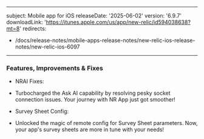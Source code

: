 
---
subject: Mobile app for iOS
releaseDate: '2025-06-02'
version: '6.9.7'
downloadLink: 'https://itunes.apple.com/us/app/new-relic/id594038638?mt=8'
redirects:
  - /docs/release-notes/mobile-apps-release-notes/new-relic-ios-release-notes/new-relic-ios-6097
---

### Features, Improvements & Fixes

* NRAI Fixes:
- Turbocharged the Ask AI capability by resolving pesky socket connection issues. Your journey with NR App just got smoother!

* Survey Sheet Config:
- Unlocked the magic of remote config for Survey Sheet parameters. Now, your app's survey sheets are more in tune with your needs!
